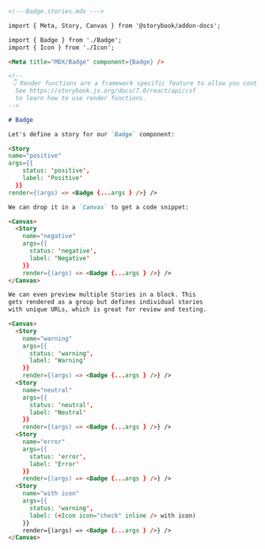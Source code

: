 ```md
<!---Badge.stories.mdx --->

import { Meta, Story, Canvas } from '@storybook/addon-docs';

import { Badge } from './Badge';
import { Icon } from './Icon';

<Meta title="MDX/Badge" component={Badge} />

<!--
 👇 Render functions are a framework specific feature to allow you control on how the component renders.
  See https://storybook.js.org/docs/7.0/react/api/csf
  to learn how to use render functions.
-->

# Badge

Let's define a story for our `Badge` component:

<Story
name="positive"
args={{
    status: 'positive',
    label: 'Positive'
  }}
render={(args) => <Badge {...args } />} />

We can drop it in a `Canvas` to get a code snippet:

<Canvas>
  <Story 
    name="negative"
    args={{
      status: 'negative',
      label: 'Negative'
    }}
    render={(args) => <Badge {...args } />} />
</Canvas>

We can even preview multiple Stories in a block. This
gets rendered as a group but defines individual stories
with unique URLs, which is great for review and testing.

<Canvas>
  <Story 
    name="warning"
    args={{
      status: 'warning',
      label: 'Warning' 
    }}
    render={(args) => <Badge {...args } />} />
  <Story
    name="neutral"
    args={{
      status: 'neutral',
      label: 'Neutral'
    }}
    render={(args) => <Badge {...args } />} />
  <Story
    name="error"
    args={{
      status: 'error',
      label: 'Error'
    }}
    render={(args) => <Badge {...args } />} />
  <Story
    name="with icon"
    args={{
      status: 'warning',
      label: (<Icon icon="check" inline /> with icon)
    }}
    render={(args) => <Badge {...args } />} />
</Canvas>
```
